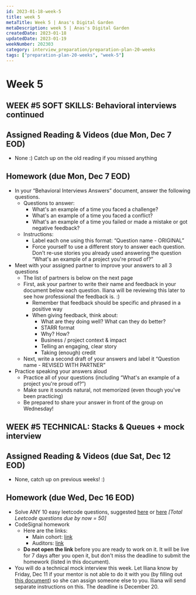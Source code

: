 ```yaml
---
id: 2023-01-18-week-5
title: week 5
metaTitle: Week 5 | Anas's Digital Garden
metaDescription: week 5 | Anas's Digital Garden
createdDate: 2023-01-18
updatedDate: 2023-01-19
weekNumber: 202303
category: interview_preparation/preparation-plan-20-weeks
tags: ["preparation-plan-20-weeks", "week-5"]
---
```


# Week 5

## WEEK #5 SOFT SKILLS: Behavioral interviews continued

## Assigned Reading & Videos (due Mon, Dec 7 EOD)

- None :) Catch up on the old reading if you missed anything

## Homework (due Mon, Dec 7 EOD)

- In your “Behavioral Interviews Answers” document, answer the following questions.
    - Questions to answer:
        - What's an example of a time you faced a challenge?
        - What's an example of a time you faced a conflict?
        - What's an example of a time you failed or made a mistake or got negative feedback?
    - Instructions:
        - Label each one using this format: “Question name - ORIGINAL”
        - Force yourself to use a different story to answer each question. Don't re-use stories you already used answering the question “What's an example of a project you're proud of?”
- Meet with your assigned partner to improve your answers to all 3 questions
    - The list of partners is below on the next page
    - First, ask your partner to write their name and feedback in your document below each question. Iliana will be reviewing this later to see how professional the feedback is. :)
        - Remember that feedback should be specific and phrased in a positive way
        - When giving feedback, think about:
            - What are they doing well? What can they do better?
            - STARR format
            - Why? How?
            - Business / project context & impact
            - Telling an engaging, clear story
            - Taking (enough) credit
    - Next, write a second draft of your answers and label it “Question name - REVISED WITH PARTNER”
- Practice speaking your answers aloud
    - Practice all of your questions (including “What's an example of a project you're proud of?”)
    - Make sure it sounds natural, not memorized (even though you've been practicing)
    - Be prepared to share your answer in front of the group on Wednesday!

>
>

## WEEK #5 TECHNICAL: Stacks & Queues + mock interview

## Assigned Reading & Videos (due Sat, Dec 12 EOD)

- None, catch up on previous weeks! :)

## Homework (due Wed, Dec 16 EOD)

- Solve ANY 10 easy leetcode questions, suggested [here](https://leetcode.com/problemset/all/?difficulty=Easy&search=stack) or [here](https://leetcode.com/problemset/all/?difficulty=Easy&search=queue) *[Total Leetcode questions due by now = 50]*
- CodeSignal homework
    - Here are the links:
        - Main cohort: [link](https://app.codesignal.com/public-test/7ocz4s6QFZRoFQry8/JEE95o67T8oKvz)
        - Auditors: [link](https://app.codesignal.com/public-test/7ocz4s6QFZRoFQry8/j78NjFsCfjbqaQ)
    - **Do not open the link** before you are ready to work on it. It will be live for 7 days after you open it, but don't miss the deadline to submit the homework (listed in this document).
- You will do a technical mock interview this week. Let Iliana know by Friday, Dec 11 if your mentor is not able to do it with you (by filling out [this document](https://docs.google.com/spreadsheets/d/1TRRGiDx_YapyT_OYKvApB6kVxWPV7CawddZVgRiOMnc/edit?usp=sharing)) so she can assign someone else to you. Iliana will send separate instructions on this. The deadline is December 20.
